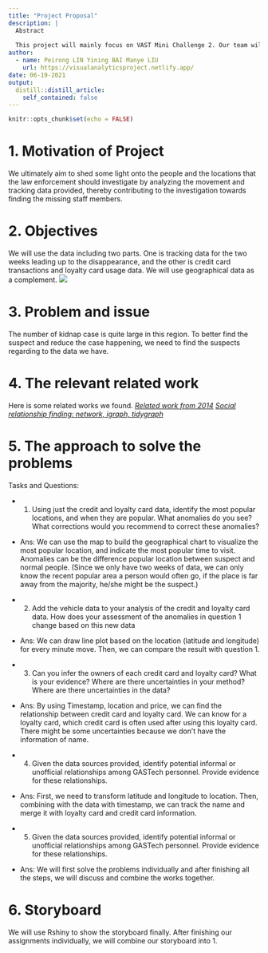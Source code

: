 ```yaml
---
title: "Project Proposal"
description: |
  Abstract 
  
  This project will mainly focus on VAST Mini Challenge 2. Our team will focus on solving the problems VAST raised and give the intuitive visualization how we solve the problems. Moreover, we will provide some suggestions on how to prevent the situations in the future. The project will use R packages from network, igraph and tidygraph. 
author:
  - name: Peirong LIN Yining BAI Manye LIU
    url: https://visualanalyticsproject.netlify.app/
date: 06-19-2021
output:
  distill::distill_article:
    self_contained: false
---
```



```r
knitr::opts_chunk$set(echo = FALSE)
```

# 1.	Motivation of Project

We ultimately aim to shed some light onto the people and the locations that the law enforcement should investigate by analyzing the movement and tracking data provided, thereby contributing to the investigation towards finding the missing staff members. 

# 2.	Objectives

We will use the data including two parts. One is tracking data for the two weeks leading up to the disappearance, and the other is credit card transactions and loyalty card usage data. We will use geographical data as a complement. 
![](MC2-tourist.jpg)

# 3.	Problem and issue

The number of kidnap case is quite large in this region. To better find the suspect and reduce the case happening, we need to find the suspects regarding to the data we have.

# 4.	The relevant related work

Here is some related works we found.
*[Related work from 2014](https://github.com/z-yuchen97/Patterns-at-GAStech/tree/master/pictures)*
*[Social relationship finding: network, igraph, tidygraph](https://www.jessesadler.com/post/network-analysis-with-r/)*



# 5.	The approach to solve the problems

Tasks and Questions:

* 1) Using just the credit and loyalty card data, identify the most popular locations, and when they are popular. What anomalies do you see? What corrections would you recommend to correct these anomalies?

* Ans: We can use the map to build the geographical chart to visualize the most popular location, and indicate the most popular time to visit. Anomalies can be the difference popular location between suspect and normal people. (Since we only have two weeks of data, we can only know the recent popular area a person would often go, if the place is far away from the majority, he/she might be the suspect.)

* 2) Add the vehicle data to your analysis of the credit and loyalty card data. How does your assessment of the anomalies in question 1 change based on this new data

* Ans: We can draw line plot based on the location (latitude and longitude) for every minute move. Then, we can compare the result with question 1.

* 3) Can you infer the owners of each credit card and loyalty card? What is your evidence? Where are there uncertainties in your method? Where are there uncertainties in the data?

* Ans: By using Timestamp, location and price, we can find the relationship between credit card and loyalty card. We can know for a loyalty card, which credit card is often used after using this loyalty card. There might be some uncertainties because we don’t have the information of name.

* 4) Given the data sources provided, identify potential informal or unofficial relationships among GASTech personnel. Provide evidence for these relationships.

* Ans: First, we need to transform latitude and longitude to location. Then, combining with the data with timestamp, we can track the name and merge it with loyalty card and credit card information.

* 5) Given the data sources provided, identify potential informal or unofficial relationships among GASTech personnel. Provide evidence for these relationships.

* Ans: We will first solve the problems individually and after finishing all the steps, we will discuss and combine the works together.

# 6.	Storyboard

We will use Rshiny to show the storyboard finally. After finishing our assignments individually, we will combine our storyboard into 1.


